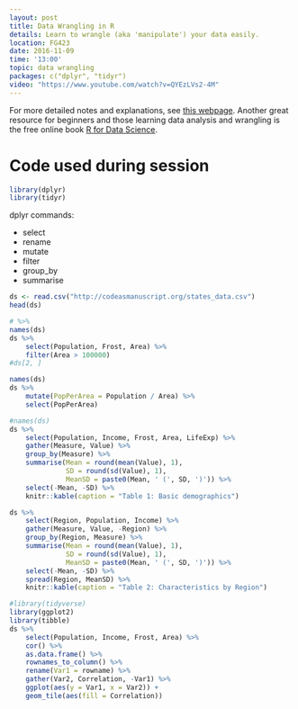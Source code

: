 ```yaml
---
layout: post
title: Data Wrangling in R
details: Learn to wrangle (aka 'manipulate') your data easily.
location: FG423
date: 2016-11-09
time: '13:00'
topic: data wrangling
packages: c("dplyr", "tidyr")
video: "https://www.youtube.com/watch?v=QYEzLVs2-4M"
---
```


For more detailed notes and explanations, see [this webpage](http://codeasmanuscript.org/wrangling).
Another great resource for beginners and those learning data analysis and wrangling
is the free online book [R for Data Science](http://r4ds.had.co.nz/).

# Code used during session

```r
library(dplyr)
library(tidyr)
```

dplyr commands:

- select
- rename
- mutate
- filter
- group_by
- summarise

```r
ds <- read.csv("http://codeasmanuscript.org/states_data.csv")
head(ds)
```

```r
# %>% 
names(ds)
ds %>% 
    select(Population, Frost, Area) %>% 
    filter(Area > 100000)
#ds[2, ]
```

```r
names(ds)
ds %>% 
    mutate(PopPerArea = Population / Area) %>% 
    select(PopPerArea)
```

```r
#names(ds)
ds %>% 
    select(Population, Income, Frost, Area, LifeExp) %>% 
    gather(Measure, Value) %>% 
    group_by(Measure) %>% 
    summarise(Mean = round(mean(Value), 1),
              SD = round(sd(Value), 1),
              MeanSD = paste0(Mean, ' (', SD, ')')) %>% 
    select(-Mean, -SD) %>% 
    knitr::kable(caption = "Table 1: Basic demographics")
```

```r
ds %>% 
    select(Region, Population, Income) %>% 
    gather(Measure, Value, -Region) %>% 
    group_by(Region, Measure) %>% 
    summarise(Mean = round(mean(Value), 1),
              SD = round(sd(Value), 1),
              MeanSD = paste0(Mean, ' (', SD, ')')) %>% 
    select(-Mean, -SD) %>% 
    spread(Region, MeanSD) %>% 
    knitr::kable(caption = "Table 2: Characteristics by Region")
```

```r
#library(tidyverse)
library(ggplot2)
library(tibble)
ds %>% 
    select(Population, Income, Frost, Area) %>% 
    cor() %>% 
    as.data.frame() %>% 
    rownames_to_column() %>% 
    rename(Var1 = rowname) %>% 
    gather(Var2, Correlation, -Var1) %>% 
    ggplot(aes(y = Var1, x = Var2)) +
    geom_tile(aes(fill = Correlation))
```


